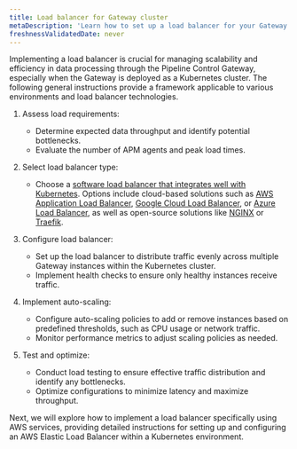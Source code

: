```yaml
---
title: Load balancer for Gateway cluster
metaDescription: 'Learn how to set up a load balancer for your Gateway cluster to manage the flow of data from your monitored entities to New Relic.'
freshnessValidatedDate: never
---
```


Implementing a load balancer is crucial for managing scalability and efficiency in data processing through the Pipeline Control Gateway, especially when the Gateway is deployed as a Kubernetes cluster. The following general instructions provide a framework applicable to various environments and load balancer technologies.

1. Assess load requirements:

    * Determine expected data throughput and identify potential bottlenecks.
    * Evaluate the number of APM agents and peak load times.

2. Select load balancer type:

    * Choose a [software load balancer that integrates well with Kubernetes](https://kubernetes.io/docs/concepts/services-networking/ingress-controllers/). Options include cloud-based solutions such as [AWS Application Load Balancer](https://docs.aws.amazon.com/eks/latest/userguide/alb-ingress.html), [Google Cloud Load Balancer](https://cloud.google.com/kubernetes-engine/docs/concepts/ingress), or [Azure Load Balancer](https://learn.microsoft.com/en-us/troubleshoot/azure/azure-kubernetes/load-bal-ingress-c/create-unmanaged-ingress-controller?tabs=azure-cli), as well as open-source solutions like [NGINX](https://kubernetes.github.io/ingress-nginx/) or [Traefik](https://doc.traefik.io/traefik/providers/kubernetes-ingress/).

3. Configure load balancer:

    * Set up the load balancer to distribute traffic evenly across multiple Gateway instances within the Kubernetes cluster.
    * Implement health checks to ensure only healthy instances receive traffic.

4. Implement auto-scaling:

    * Configure auto-scaling policies to add or remove instances based on predefined thresholds, such as CPU usage or network traffic.
    * Monitor performance metrics to adjust scaling policies as needed.

5. Test and optimize:

    * Conduct load testing to ensure effective traffic distribution and identify any bottlenecks.
    * Optimize configurations to minimize latency and maximize throughput.

Next, we will explore how to implement a load balancer specifically using AWS services, providing detailed instructions for setting up and configuring an AWS Elastic Load Balancer within a Kubernetes environment.
